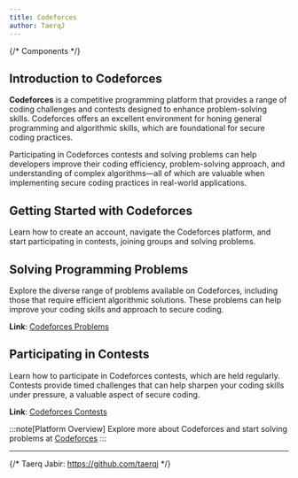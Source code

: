 ```yaml
---
title: Codeforces
author: TaerqJ
---
```


{/* Components */}

## Introduction to Codeforces

**Codeforces** is a competitive programming platform that provides a range of coding challenges and contests designed to enhance problem-solving skills. Codeforces offers an excellent environment for honing general programming and algorithmic skills, which are foundational for secure coding practices.

Participating in Codeforces contests and solving problems can help developers improve their coding efficiency, problem-solving approach, and understanding of complex algorithms—all of which are valuable when implementing secure coding practices in real-world applications.

## Getting Started with Codeforces

Learn how to create an account, navigate the Codeforces platform, and start participating in contests, joining groups and solving problems.
<YouTube id="https://www.youtube.com/watch?v=I0VF93RzRCI"/>

## Solving Programming Problems

Explore the diverse range of problems available on Codeforces, including those that require efficient algorithmic solutions. These problems can help improve your coding skills and approach to secure coding.

**Link**: [Codeforces Problems](https://codeforces.com/problemset)

## Participating in Contests

Learn how to participate in Codeforces contests, which are held regularly. Contests provide timed challenges that can help sharpen your coding skills under pressure, a valuable aspect of secure coding.

**Link**: [Codeforces Contests](https://codeforces.com/contests)


:::note[Platform Overview]
Explore more about Codeforces and start solving problems at [Codeforces](https://codeforces.com)
:::

---

<Footer />

{/* Taerq Jabir: https://github.com/taerqj */}
